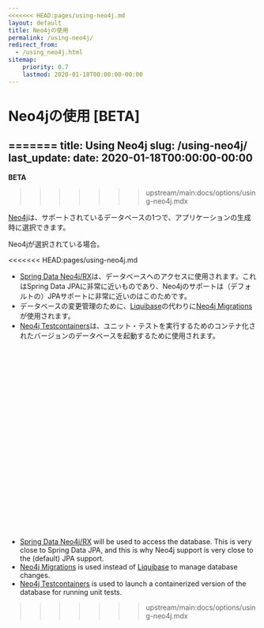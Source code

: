 ```yaml
---
<<<<<<< HEAD:pages/using-neo4j.md
layout: default
title: Neo4jの使用
permalink: /using-neo4j/
redirect_from:
  - /using_neo4j.html
sitemap:
    priority: 0.7
    lastmod: 2020-01-18T00:00:00-00:00
---
```


# <i class="fa fa-database"></i> Neo4jの使用 [BETA]
=======
title: Using Neo4j
slug: /using-neo4j/
last_update:
  date: 2020-01-18T00:00:00-00:00
---

**BETA**
>>>>>>> upstream/main:docs/options/using-neo4j.mdx

[Neo4j](https://neo4j.com/)は、サポートされているデータベースの1つで、アプリケーションの生成時に選択できます。

Neo4jが選択されている場合。

<<<<<<< HEAD:pages/using-neo4j.md
* [Spring Data Neo4j/RX](https://neo4j.github.io/sdn-rx)は、データベースへのアクセスに使用されます。これはSpring Data JPAに非常に近いものであり、Neo4jのサポートは（デフォルトの）JPAサポートに非常に近いのはこのためです。
* データベースの変更管理のために、[Liquibase](http://www.liquibase.org/)の代わりに[Neo4j Migrations](https://github.com/michael-simons/neo4j-migrations)が使用されます。
* [Neo4j Testcontainers](https://www.testcontainers.org/modules/databases/neo4j/)は、ユニット・テストを実行するためのコンテナ化されたバージョンのデータベースを起動するために使用されます。

<br/><br/><br/><br/><br/><br/><br/><br/><br/><br/>
=======
* [Spring Data Neo4j/RX](https://neo4j.github.io/sdn-rx) will be used to access the database. This is very close to Spring Data JPA, and this is why Neo4j support is very close to the (default) JPA support.
* [Neo4j Migrations](https://github.com/michael-simons/neo4j-migrations) is used instead of [Liquibase](http://www.liquibase.org/) to manage database changes.
* [Neo4j Testcontainers](https://www.testcontainers.org/modules/databases/neo4j/) is used to launch a containerized version of the database for running unit tests.
>>>>>>> upstream/main:docs/options/using-neo4j.mdx
